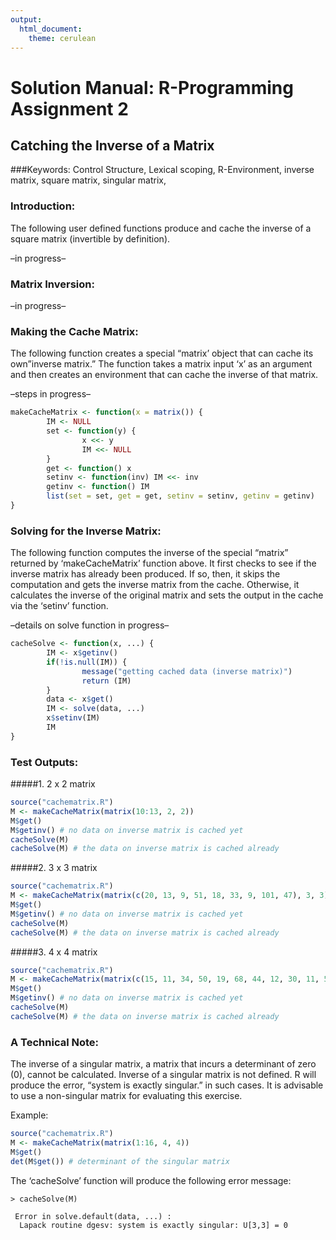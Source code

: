 ```yaml
---
output: 
  html_document: 
    theme: cerulean
---
```

# Solution Manual: R-Programming Assignment 2
## Catching the Inverse of a Matrix

###Keywords:
Control Structure, Lexical scoping, R-Environment, inverse matrix, square matrix, singular matrix, 

### Introduction:
The following user defined functions produce and cache the inverse of a square matrix (invertible by definition).

--in progress--

### Matrix Inversion:

--in progress--

### Making the Cache Matrix:

The following function creates a special "matrix' object that can cache its own "inverse matrix." The function takes a matrix input 'x' as an  argument and then creates an environment that can cache the inverse of that matrix.

--steps in progress--

```r
makeCacheMatrix <- function(x = matrix()) {
        IM <- NULL
        set <- function(y) {
                x <<- y
                IM <<- NULL
        }
        get <- function() x
        setinv <- function(inv) IM <<- inv
        getinv <- function() IM
        list(set = set, get = get, setinv = setinv, getinv = getinv)
}
```

### Solving for the Inverse Matrix:

The following function computes the inverse of the special "matrix" returned by 'makeCacheMatrix' function above. It first checks to see if the inverse matrix has already been produced. If so, then, it skips the computation  and gets the inverse matrix from the cache. Otherwise, it calculates the inverse of the original matrix and sets the output in the cache via the 'setinv' function.

--details on solve function in progress--

```r
cacheSolve <- function(x, ...) {
        IM <- x$getinv()
        if(!is.null(IM)) {
                message("getting cached data (inverse matrix)")
                return (IM)
        }
        data <- x$get()
        IM <- solve(data, ...)
        x$setinv(IM)
        IM
}
```

### Test Outputs:

#####1. 2 x 2 matrix

```r
source("cachematrix.R")
M <- makeCacheMatrix(matrix(10:13, 2, 2))
M$get()
M$getinv() # no data on inverse matrix is cached yet
cacheSolve(M)
cacheSolve(M) # the data on inverse matrix is cached already
```


#####2. 3 x 3 matrix

```r
source("cachematrix.R")
M <- makeCacheMatrix(matrix(c(20, 13, 9, 51, 18, 33, 9, 101, 47), 3, 3))
M$get()
M$getinv() # no data on inverse matrix is cached yet 
cacheSolve(M)
cacheSolve(M) # the data on inverse matrix is cached already
```


#####3. 4 x 4 matrix

```r
source("cachematrix.R")
M <- makeCacheMatrix(matrix(c(15, 11, 34, 50, 19, 68, 44, 12, 30, 11, 56, 98, 88, 1, 26, 10), 4, 4))
M$get()
M$getinv() # no data on inverse matrix is cached yet 
cacheSolve(M)
cacheSolve(M) # the data on inverse matrix is cached already
```


### A Technical Note:

The inverse of a singular matrix, a matrix that incurs a determinant of zero (0), cannot be calculated. Inverse of a singular matrix is not defined. R will produce the error, "system is exactly singular." in such cases. It is advisable to use a non-singular matrix for evaluating this exercise.

Example:

```r
source("cachematrix.R")
M <- makeCacheMatrix(matrix(1:16, 4, 4))
M$get()
det(M$get()) # determinant of the singular matrix
```

The 'cacheSolve' function will produce the following error message:

```
> cacheSolve(M)

 Error in solve.default(data, ...) : 
  Lapack routine dgesv: system is exactly singular: U[3,3] = 0 
```